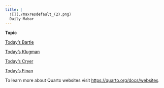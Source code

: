 ```yaml
---
title: | 
  ![](./maxresdefault_(2).png)
  Daily Mabar
---
```


**Topic**

[Today's Bartle](./topik/todaysbartle/todaysbartle.qmd)

[Today's Klugman](./topik/todaysklugman/todaysklugman.qmd)

[Today's Cryer](./topik/todayscryer/todayscryer.qmd)

[Today's Finan](./topik/todaysfinan/todaysfinan.qmd)




To learn more about Quarto websites visit <https://quarto.org/docs/websites>.
